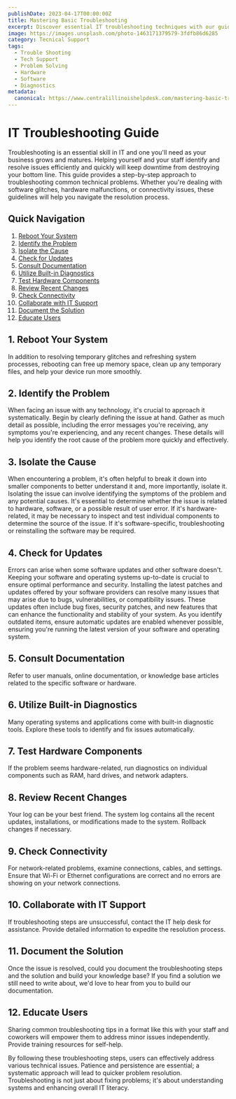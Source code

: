 ```yaml
---
publishDate: 2023-04-17T00:00:00Z
title: Mastering Basic Troubleshooting
excerpt: Discover essential IT troubleshooting techniques with our guide. Learn systematic steps to resolve software glitches, hardware issues, and connectivity problems. Improve your IT skills for efficient problem-solving and enhanced system understanding.
image: https://images.unsplash.com/photo-1463171379579-3fdfb86d6285
category: Tecnical Support
tags:
  - Trouble Shooting
  - Tech Support
  - Problem Solving
  - Hardware
  - Software
  - Diagnostics
metadata:
  canonical: https://www.centralillinoishelpdesk.com/mastering-basic-troubleshooting
---
```



# IT Troubleshooting Guide

Troubleshooting is an essential skill in IT and one you'll need as your business grows and matures. Helping yourself and your staff identify and resolve issues efficiently and quickly will keep downtime from destroying your bottom line. This guide provides a step-by-step approach to troubleshooting common technical problems. Whether you're dealing with software glitches, hardware malfunctions, or connectivity issues, these guidelines will help you navigate the resolution process.

## Quick Navigation

1. [Reboot Your System](#1-reboot-your-system)
2. [Identify the Problem](#2-identify-the-problem)
3. [Isolate the Cause](#3-isolate-the-cause)
4. [Check for Updates](#4-check-for-updates)
5. [Consult Documentation](#5-consult-documentation)
6. [Utilize Built-in Diagnostics](#6-utilize-built-in-diagnostics)
7. [Test Hardware Components](#7-test-hardware-components)
8. [Review Recent Changes](#8-review-recent-changes)
9. [Check Connectivity](#9-check-connectivity)
10. [Collaborate with IT Support](#10-collaborate-with-it-support)
11. [Document the Solution](#11-document-the-solution)
12. [Educate Users](#12-educate-users)

## 1. Reboot Your System

In addition to resolving temporary glitches and refreshing system processes, rebooting can free up memory space, clean up any temporary files, and help your device run more smoothly.

## 2. Identify the Problem

When facing an issue with any technology, it's crucial to approach it systematically. Begin by clearly defining the issue at hand. Gather as much detail as possible, including the error messages you're receiving, any symptoms you're experiencing, and any recent changes. These details will help you identify the root cause of the problem more quickly and effectively.

## 3. Isolate the Cause

When encountering a problem, it's often helpful to break it down into smaller components to better understand it and, more importantly, isolate it. Isolating the issue can involve identifying the symptoms of the problem and any potential causes. It's essential to determine whether the issue is related to hardware, software, or a possible result of user error. If it's hardware-related, it may be necessary to inspect and test individual components to determine the source of the issue. If it's software-specific, troubleshooting or reinstalling the software may be required.

## 4. Check for Updates

Errors can arise when some software updates and other software doesn't. Keeping your software and operating systems up-to-date is crucial to ensure optimal performance and security. Installing the latest patches and updates offered by your software providers can resolve many issues that may arise due to bugs, vulnerabilities, or compatibility issues. These updates often include bug fixes, security patches, and new features that can enhance the functionality and stability of your system. As you identify outdated items, ensure automatic updates are enabled whenever possible, ensuring you're running the latest version of your software and operating system.

## 5. Consult Documentation

Refer to user manuals, online documentation, or knowledge base articles related to the specific software or hardware.

## 6. Utilize Built-in Diagnostics

Many operating systems and applications come with built-in diagnostic tools. Explore these tools to identify and fix issues automatically.

## 7. Test Hardware Components

If the problem seems hardware-related, run diagnostics on individual components such as RAM, hard drives, and network adapters.

## 8. Review Recent Changes

Your log can be your best friend. The system log contains all the recent updates, installations, or modifications made to the system. Rollback changes if necessary.

## 9. Check Connectivity

For network-related problems, examine connections, cables, and settings. Ensure that Wi-Fi or Ethernet configurations are correct and no errors are showing on your network connections.

## 10. Collaborate with IT Support

If troubleshooting steps are unsuccessful, contact the IT help desk for assistance. Provide detailed information to expedite the resolution process.

## 11. Document the Solution

Once the issue is resolved, could you document the troubleshooting steps and the solution and build your knowledge base? If you find a solution we still need to write about, we'd love to hear from you to build our documentation.

## 12. Educate Users

Sharing common troubleshooting tips in a format like this with your staff and coworkers will empower them to address minor issues independently. Provide training resources for self-help.

By following these troubleshooting steps, users can effectively address various technical issues. Patience and persistence are essential; a systematic approach will lead to quicker problem resolution. Troubleshooting is not just about fixing problems; it's about understanding systems and enhancing overall IT literacy.
